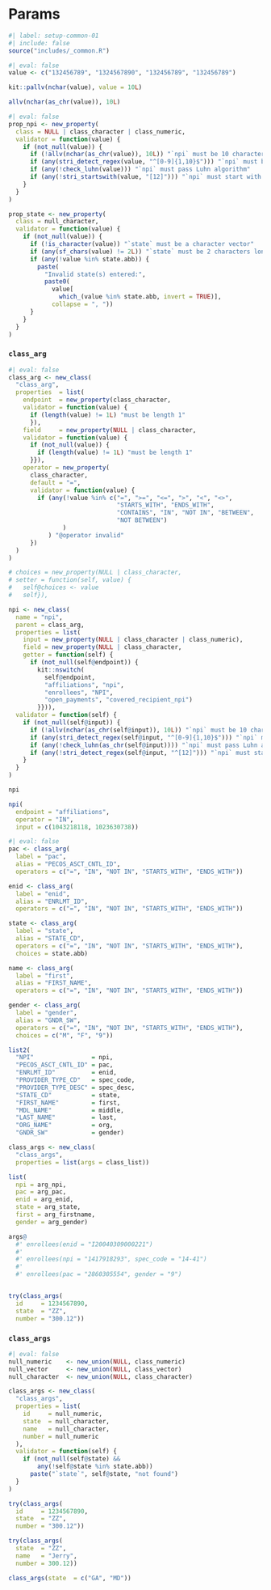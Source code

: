 # Params {#sec-args}

```r
#| label: setup-common-01
#| include: false
source("includes/_common.R")
```


```r
#| eval: false
value <- c("132456789", "1324567890", "132456789", "132456789")

kit::pallv(nchar(value), value = 10L)

allv(nchar(as_chr(value)), 10L)
```


```r
#| eval: false
prop_npi <- new_property(
  class = NULL | class_character | class_numeric,
  validator = function(value) {
    if (not_null(value)) {
      if (!allv(nchar(as_chr(value)), 10L)) "`npi` must be 10 characters long"
      if (any(stri_detect_regex(value, "^[0-9]{1,10}$"))) "`npi` must be all digits"
      if (any(!check_luhn(value))) "`npi` must pass Luhn algorithm"
      if (any(!stri_startswith(value, "[12]"))) "`npi` must start with 1 or 2"
    }
  }
)

prop_state <- new_property(
  class = null_character,
  validator = function(value) {
    if (not_null(value)) {
      if (!is_character(value)) "`state` must be a character vector"
      if (any(sf_chars(value) != 2L)) "`state` must be 2 characters long"
      if (any(!value %in% state.abb)) {
        paste(
          "Invalid state(s) entered:",
          paste0(
            value[
              which_(value %in% state.abb, invert = TRUE)],
            collapse = ", "))
      }
    }
  }
)
```


### `class_arg`

```r
#| eval: false
class_arg <- new_class(
  "class_arg",
  properties  = list(
    endpoint  = new_property(class_character,
    validator = function(value) { 
      if (length(value) != 1L) "must be length 1" 
      }),
    field     = new_property(NULL | class_character,
    validator = function(value) {
      if (not_null(value)) {
        if (length(value) != 1L) "must be length 1" 
      }}),
    operator = new_property(
      class_character, 
      default = "=",
      validator = function(value) {
        if (any(!value %in% c("=", ">=", "<=", ">", "<", "<>", 
                              "STARTS_WITH", "ENDS_WITH", 
                              "CONTAINS", "IN", "NOT IN", "BETWEEN", 
                              "NOT BETWEEN")
               )
           ) "@operator invalid" 
      })
  )
)

# choices = new_property(NULL | class_character,
# setter = function(self, value) {
#   self@choices <- value
#   self}),

npi <- new_class(
  name = "npi",
  parent = class_arg,
  properties = list(
    input = new_property(NULL | class_character | class_numeric),
    field = new_property(NULL | class_character,
    getter = function(self) {
      if (not_null(self@endpoint)) {
        kit::nswitch(
          self@endpoint,
          "affiliations", "npi",
          "enrollees", "NPI",
          "open_payments", "covered_recipient_npi")
        }})),
  validator = function(self) {
    if (not_null(self@input)) {
      if (!allv(nchar(as_chr(self@input)), 10L)) "`npi` must be 10 characters long"
      if (any(stri_detect_regex(self@input, "^[0-9]{1,10}$"))) "`npi` must be all digits"
      if (any(!check_luhn(as_chr(self@input)))) "`npi` must pass Luhn algorithm"
      if (any(!stri_detect_regex(self@input, "^[12]"))) "`npi` must start with 1 or 2"
    }
  }
)

npi

npi(
  endpoint = "affiliations", 
  operator = "IN",
  input = c(1043218118, 1023630738))
```


```r
#| eval: false
pac <- class_arg(
  label = "pac",
  alias = "PECOS_ASCT_CNTL_ID",
  operators = c("=", "IN", "NOT IN", "STARTS_WITH", "ENDS_WITH"))

enid <- class_arg(
  label = "enid",
  alias = "ENRLMT_ID",
  operators = c("=", "IN", "NOT IN", "STARTS_WITH", "ENDS_WITH"))

state <- class_arg(
  label = "state",
  alias = "STATE_CD",
  operators = c("=", "IN", "NOT IN", "STARTS_WITH", "ENDS_WITH"),
  choices = state.abb)

name <- class_arg(
  label = "first",
  alias = "FIRST_NAME",
  operators = c("=", "IN", "NOT IN", "STARTS_WITH", "ENDS_WITH"))

gender <- class_arg(
  label = "gender",
  alias = "GNDR_SW",
  operators = c("=", "IN", "NOT IN", "STARTS_WITH", "ENDS_WITH"),
  choices = c("M", "F", "9"))

list2(
  "NPI"                = npi,
  "PECOS_ASCT_CNTL_ID" = pac,
  "ENRLMT_ID"          = enid,
  "PROVIDER_TYPE_CD"   = spec_code,
  "PROVIDER_TYPE_DESC" = spec_desc,
  "STATE_CD"           = state,
  "FIRST_NAME"         = first,
  "MDL_NAME"           = middle,
  "LAST_NAME"          = last,
  "ORG_NAME"           = org,
  "GNDR_SW"            = gender)

class_args <- new_class(
  "class_args",
  properties = list(args = class_list))

list(
  npi = arg_npi,
  pac = arg_pac,
  enid = arg_enid,
  state = arg_state,
  first = arg_firstname,
  gender = arg_gender)

args@
  #' enrollees(enid = "I20040309000221")
  #'
  #' enrollees(npi = "1417918293", spec_code = "14-41")
  #'
  #' enrollees(pac = "2860305554", gender = "9")


try(class_args(
  id     = 1234567890,
  state  = "ZZ",
  number = "300.12"))
```

### `class_args`

```r
#| eval: false
null_numeric    <- new_union(NULL, class_numeric)
null_vector     <- new_union(NULL, class_vector)
null_character  <- new_union(NULL, class_character)

class_args <- new_class(
  "class_args",
  properties = list(
    id     = null_numeric,
    state  = null_character,
    name   = null_character,
    number = null_numeric
  ),
  validator = function(self) { 
    if (not_null(self@state) && 
        any(!self@state %in% state.abb)) 
      paste("`state`", self@state, "not found")
  }
)

try(class_args(
  id     = 1234567890, 
  state  = "ZZ",
  number = "300.12"))

try(class_args(
  state  = "ZZ",
  name   = "Jerry",
  number = 300.12))

class_args(state  = c("GA", "MD"))
```
